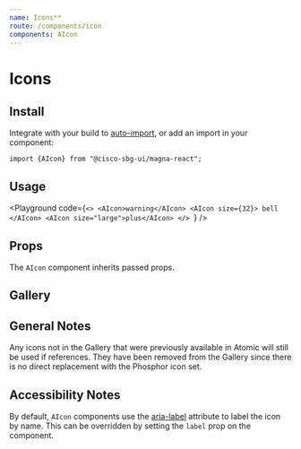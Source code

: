 ```yaml
---
name: Icons**
route: /components/icon
components: AIcon
---
```


# Icons

## Install

Integrate with your build to [auto-import](/#integrating), or add an import in your component:

```
import {AIcon} from "@cisco-sbg-ui/magna-react";
```

## Usage

<Playground
  code={`<>
  <AIcon>warning</AIcon>
  <AIcon size={32}>
    bell
  </AIcon>
  <AIcon size="large">plus</AIcon>
</>
`}
/>

## Props

The `AIcon` component inherits passed props.

<Props of="AIcon" />

## Gallery

<MagnaIconGallery />

## General Notes

Any icons not in the Gallery that were previously available in Atomic will still be used if references. They have been removed from the Gallery since there is no direct replacement with the Phosphor icon set.

## Accessibility Notes

By default, `AIcon` components use the [aria-label](https://www.w3.org/TR/wai-aria/#aria-label) attribute to label the icon by name. This can be overridden by setting the `label` prop on the component.
